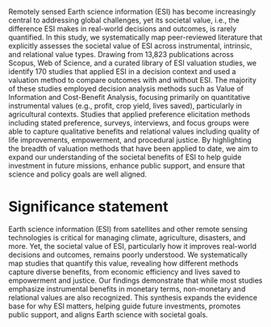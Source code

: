 Remotely sensed Earth science information (ESI) has become increasingly central to addressing global challenges, yet its societal value, i.e., the difference ESI makes in real-world decisions and outcomes, is rarely quantified. In this study, we systematically map peer-reviewed literature that explicitly assesses the societal value of ESI across instrumental, intrinsic, and relational value types. Drawing from 13,823 publications across Scopus, Web of Science, and a curated library of ESI valuation studies, we identify 170 studies that applied ESI in a decision context and used a valuation method to compare outcomes with and without ESI. The majority of these studies employed decision analysis methods such as Value of Information and Cost-Benefit Analysis, focusing primarily on quantitative instrumental values (e.g., profit, crop yield, lives saved), particularly in agricultural contexts. Studies that applied preference elicitation methods including stated preference, surveys, interviews, and focus groups were able to capture qualitative benefits and relational values including quality of life improvements, empowerment, and procedural justice.  By highlighting the breadth of valuation methods that have been applied to date, we aim to expand our understanding of the societal benefits of ESI to help guide investment in future missions, enhance public support, and ensure that science and policy goals are well aligned.

# Significance statement

Earth science information (ESI) from satellites and other remote sensing technologies is critical for managing climate, agriculture, disasters, and more. Yet, the societal value of ESI, particularly how it improves real-world decisions and outcomes, remains poorly understood. We systematically map studies that quantify this value, revealing how different methods capture diverse benefits, from economic efficiency and lives saved to empowerment and justice. Our findings demonstrate that while most studies emphasize instrumental benefits in monetary terms, non-monetary and relational values are also recognized. This synthesis expands the evidence base for why ESI matters, helping guide future investments, promotes public support, and aligns Earth science with societal goals.
